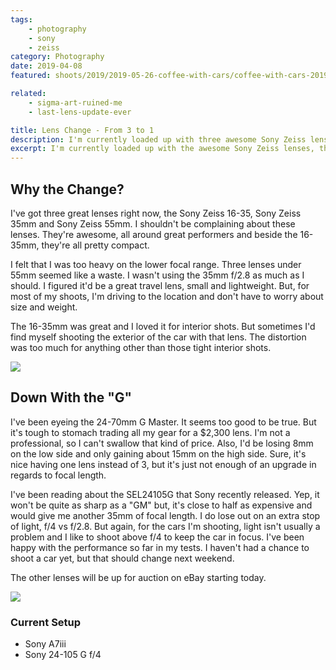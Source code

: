 ```yaml
---
tags:
    - photography
    - sony
    - zeiss
category: Photography
date: 2019-04-08
featured: shoots/2019/2019-05-26-coffee-with-cars/coffee-with-cars-2019_011

related:
    - sigma-art-ruined-me
    - last-lens-update-ever

title: Lens Change - From 3 to 1
description: I'm currently loaded up with three awesome Sony Zeiss lenses. But it's time to downsize to one long zoom
excerpt: I'm currently loaded up with the awesome Sony Zeiss lenses, the 16-35mm f/4, 35mm f/2.8, 55mm f/1.8. It's a great trio. Lately I've been wondering if it's possible to roll those into one lens, mainly the Sony 24-105 G. If possible, there's a major size and weight advantage to a single zoom.
---
```



## Why the Change?

<Gallery>

I've got three great lenses right now, the Sony Zeiss 16-35, Sony Zeiss 35mm and Sony Zeiss 55mm. I shouldn't be complaining about these lenses. They're awesome, all around great performers and beside the 16-35mm, they're all pretty compact.

I felt that I was too heavy on the lower focal range. Three lenses under 55mm seemed like a waste. I wasn't using the 35mm f/2.8 as much as I should. I figured it'd be a great travel lens, small and lightweight. But, for most of my shoots, I'm driving to the location and don't have to worry about size and weight.

The 16-35mm was great and I loved it for interior shots. But sometimes I'd find myself shooting the exterior of the car with that lens. The distortion was too much for anything other than those tight interior shots.

<Image src="shoots/2019/2019-05-27-treaty-oak-car-show/treaty-oak-car-show-2019_005" sizes="(min-width: 768px) 75vw, 100vw" class="h-full w-full" />

## Down With the "G"

I've been eyeing the 24-70mm G Master. It seems too good to be true. But it's tough to stomach trading all my gear for a $2,300 lens. I'm not a professional, so I can't swallow that kind of price. Also, I'd be losing 8mm on the low side and only gaining about 15mm on the high side. Sure, it's nice having one lens instead of 3, but it's just not enough of an upgrade in regards to focal length.

I've been reading about the SEL24105G that Sony recently released. Yep, it won't be quite as sharp as a "GM" but, it's close to half as expensive and would give me another 35mm of focal length. I do lose out on an extra stop of light, f/4 vs f/2.8. But again, for the cars I'm shooting, light isn't usually a problem and I like to shoot above f/4 to keep the car in focus. I've been happy with the performance so far in my tests. I haven't had a chance to shoot a car yet, but that should change next weekend.

The other lenses will be up for auction on eBay starting today.

<Image src="shoots/2019/2019-05-26-coffee-with-cars/coffee-with-cars-2019_001" sizes="(min-width: 768px) 75vw, 100vw" class="h-full w-full" />

### Current Setup

-   Sony A7iii
-   Sony 24-105 G f/4

</Gallery>
